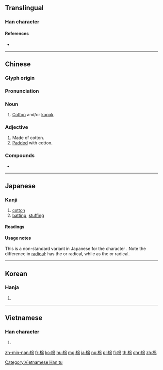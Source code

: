 {{character info/new}}
==Translingual==

===Han character===
{{Han char|rn=75|rad=木|as=08|sn=12|four=46927|canj=DHAB|ids=⿰木帛}}

====References====
* {{Han ref|kx=0531.240|dkj=14919|dj=0920.080|hdz=21234.030|uh=68C9|ud=26825|bh=B4D6|bd=46294}}

----

==Chinese==
{{zh-forms}}

===Glyph origin===
{{Han etym}}

===Pronunciation===
{{zh-pron
|m=mián
|c=min4
|mn=mî
|mc=y
|oc=y
|ma=Zh-mián.ogg
|cat=n,a
}}

===Noun===
{{zh-noun}}

# [[cotton|Cotton]] and/or [[kapok]].

===Adjective===
{{zh-adj}}

# Made of cotton.
# [[pad|Padded]] with cotton.

===Compounds===
* {{zh-l|棉花糖}}

----

==Japanese==

===Kanji===
{{ja-kanji|grade=uc|rs=木08}}

# [[cotton]]
# [[batting]], [[stuffing]]

====Readings====
{{ja-readings
|goon=[[めん]] (men)
|kanon=[[べん]] (ben)
|kun=[[わた]] (wata)
}}

====Usage notes====
This is a non-standard variant in Japanese for the character {{m|ja|綿}}.  Note the difference in [[radical]]: {{lang|ja|棉}} has the {{m|ja|木}} or {{m|en|tree}} radical, while {{m|ja|綿}} as the {{m|ja|糸}} or {{m|en|thread}} radical.

----

==Korean==

===Hanja===
{{ko-hanja|hangeul=면|eumhun=|rv=myeon|mr=myŏn|y=myen}}

# {{defn|lang=ko|sort=木08}}

----

==Vietnamese==

===Han character===
{{vi-readings|rs=木08|hanviet=miên}}

# {{defn|lang=vi|sort=木08}}

[[Category:Vietnamese Han tu]]

[[zh-min-nan:棉]]
[[fr:棉]]
[[ko:棉]]
[[hu:棉]]
[[mg:棉]]
[[ja:棉]]
[[no:棉]]
[[pl:棉]]
[[fi:棉]]
[[th:棉]]
[[chr:棉]]
[[zh:棉]]